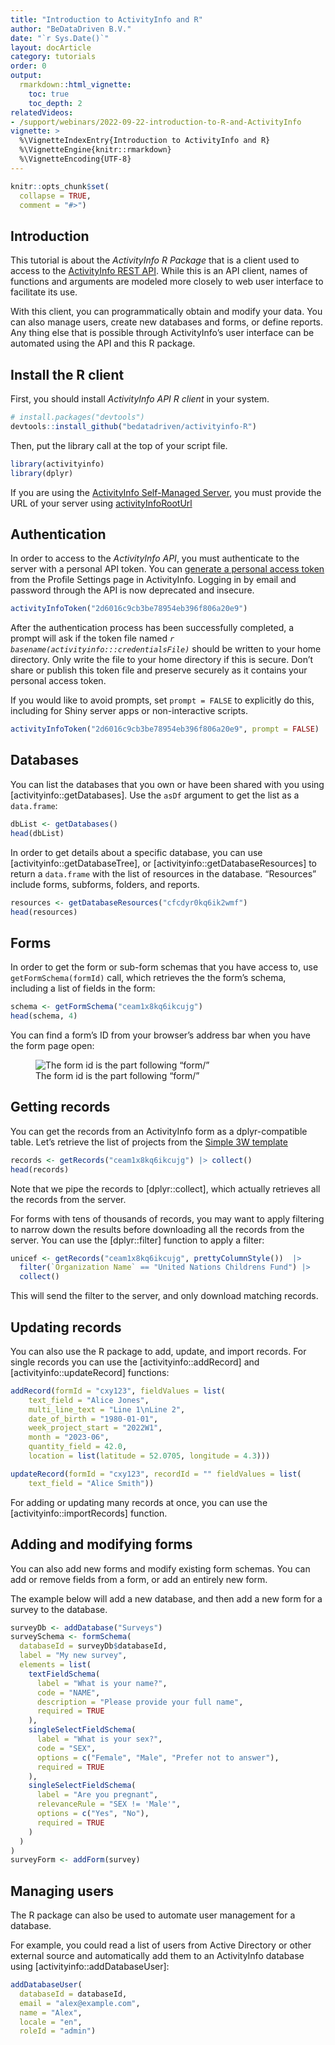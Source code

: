 ```yaml
---
title: "Introduction to ActivityInfo and R"
author: "BeDataDriven B.V."
date: "`r Sys.Date()`"
layout: docArticle
category: tutorials
order: 0
output:
  rmarkdown::html_vignette:
    toc: true
    toc_depth: 2
relatedVideos:
- /support/webinars/2022-09-22-introduction-to-R-and-ActivityInfo
vignette: >
  %\VignetteIndexEntry{Introduction to ActivityInfo and R}
  %\VignetteEngine{knitr::rmarkdown}
  %\VignetteEncoding{UTF-8}
---
```


```r
knitr::opts_chunk$set(
  collapse = TRUE,
  comment = "#>")
```

## Introduction

This tutorial is about the *ActivityInfo R Package* that is a client used to 
access to the [ActivityInfo REST API](https://www.activityinfo.org/apidocs/index.html).
While this is an API client, names of functions and arguments are modeled more
closely to web user interface to facilitate its use.

With this client, you can programmatically obtain and modify your data. You can also manage users, create new
databases and forms, or define reports. Any thing else that is possible through
ActivityInfo's user interface can be automated using the API and this R package.

## Install the R client

First, you should install *ActivityInfo API R client* in your system.

```r
# install.packages("devtools")
devtools::install_github("bedatadriven/activityinfo-R")
```

Then, put the library call at the top of your script file. 

```r
library(activityinfo)
library(dplyr)
```

If you are using the [ActivityInfo Self-Managed  Server](https://www.activityinfo.org/support/docs/self-managed/index.html), you must
provide the URL of your server using [activityInfoRootUrl](../reference/activityInfoRootUrl.html)

## Authentication

In order to access to the *ActivityInfo API*, you must authenticate to the server 
with a personal API token. You can 
[generate a personal access token](https://www.activityinfo.org/support/docs/m/84880/l/1333305.html)
from the Profile Settings page in ActivityInfo. Logging in by email and password through the API is now deprecated and insecure.

```r
activityInfoToken("2d6016c9cb3be78954eb396f806a20e9")
```

After the authentication process has been successfully completed, a prompt will ask if the token file named *`r basename(activityinfo:::credentialsFile)`* should be written to your home directory. Only write the file to your home directory if this is secure. Don't share or publish this token file and preserve securely as it contains your personal access token.

If you would like to avoid prompts, set `prompt = FALSE` to explicitly do this, including for Shiny server apps or non-interactive scripts. 
```r
activityInfoToken("2d6016c9cb3be78954eb396f806a20e9", prompt = FALSE)
```

## Databases

You can list the databases that you own or have been shared with you using 
[activityinfo::getDatabases]. Use the `asDf` argument to get the list 
as a `data.frame`:

```r
dbList <- getDatabases()
head(dbList)
```


In order to get details about a specific database, you can use [activityinfo::getDatabaseTree],
or [activityinfo::getDatabaseResources] to return a `data.frame` with the list 
of resources in the database. "Resources" include forms, subforms, folders,
and reports.

```r
resources <- getDatabaseResources("cfcdyr0kq6ik2wmf")
head(resources)
```

## Forms

In order to get the form or sub-form schemas that you have access to, use `getFormSchema(formId)` call,
which retrieves the the form's schema, including a list of fields in the form:


```r
schema <- getFormSchema("ceam1x8kq6ikcujg")
head(schema, 4)
```

You can find a form's ID from your browser's address bar when you have the form
page open:

![The form id is the part following "form/"](https://www.activityinfo.org/support/screenshot/S65tNEnPlFqua.png)

## Getting records

You can get the records from an ActivityInfo form as a dplyr-compatible table.
Let's retrieve the list of projects from the [Simple 3W template](https://www.activityinfo.org/support/templates/3w.html)


```r
records <- getRecords("ceam1x8kq6ikcujg") |> collect()
head(records)
```

Note that we pipe the records to [dplyr::collect], which actually retrieves
all the records from the server. 

For forms with tens of thousands of records, you may want to apply filtering
to narrow down the results before downloading all the records from the server.
You can use the [dplyr::filter] function to apply a filter:

```r
unicef <- getRecords("ceam1x8kq6ikcujg", prettyColumnStyle())  |> 
  filter(`Organization Name` == "United Nations Childrens Fund") |>
  collect()
```

This will send the filter to the server, and only download matching records.

## Updating records

You can also use the R package to add, update, and import records. For single
records you can use the [activityinfo::addRecord] and [activityinfo::updateRecord]
functions:

```r
addRecord(formId = "cxy123", fieldValues = list(
    text_field = "Alice Jones",
    multi_line_text = "Line 1\nLine 2",
    date_of_birth = "1980-01-01",
    week_project_start = "2022W1",
    month = "2023-06",
    quantity_field = 42.0, 
    location = list(latitude = 52.0705, longitude = 4.3)))

updateRecord(formId = "cxy123", recordId = "" fieldValues = list(
    text_field = "Alice Smith"))
```

For adding or updating many records at once, you can use the [activityinfo::importRecords] function.

## Adding and modifying forms

You can also add new forms and modify existing form schemas. You can add or remove
fields from a form, or add an entirely new form. 

The example below will add a new database, and then add a new form for a survey
to the database.

```r
surveyDb <- addDatabase("Surveys")
surveySchema <- formSchema(
  databaseId = surveyDb$databaseId,
  label = "My new survey",
  elements = list(
    textFieldSchema(
      label = "What is your name?",
      code = "NAME",
      description = "Please provide your full name",
      required = TRUE
    ),
    singleSelectFieldSchema(
      label = "What is your sex?",
      code = "SEX",
      options = c("Female", "Male", "Prefer not to answer"),
      required = TRUE
    ),
    singleSelectFieldSchema(
      label = "Are you pregnant",
      relevanceRule = "SEX != 'Male'",
      options = c("Yes", "No"),
      required = TRUE
    )
  )
)
surveyForm <- addForm(survey)

```
## Managing users

The R package can also be used to automate user management for a database.

For example, you could read a list of users from Active Directory or other
external source and automatically add them to an ActivityInfo database using
[activityinfo::addDatabaseUser]:

```r

addDatabaseUser(
  databaseId = databaseId,
  email = "alex@example.com",
  name = "Alex",
  locale = "en",
  roleId = "admin")
```





